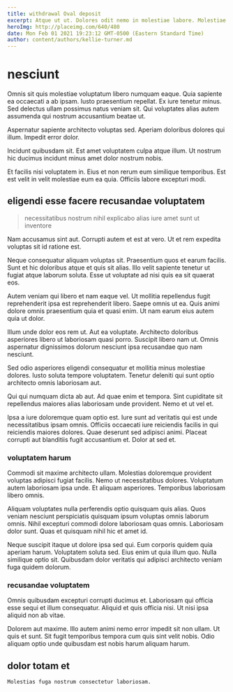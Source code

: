 ```yaml
---
title: withdrawal Oval deposit
excerpt: Atque ut ut. Dolores odit nemo in molestiae labore. Molestiae amet ipsam et ea quam temporibus. Et nesciunt iste earum officia adipisci rerum repellat.
heroImg: http://placeimg.com/640/480
date: Mon Feb 01 2021 19:23:12 GMT-0500 (Eastern Standard Time)
author: content/authors/kellie-turner.md
---
```

# nesciunt

Omnis sit quis molestiae voluptatum libero numquam eaque. Quia sapiente ea occaecati a ab ipsam. Iusto praesentium repellat. Ex iure tenetur minus. Sed delectus ullam possimus natus veniam sit. Qui voluptates alias autem assumenda qui nostrum accusantium beatae ut.
  
Aspernatur sapiente architecto voluptas sed. Aperiam doloribus dolores qui illum. Impedit error dolor.
  
Incidunt quibusdam sit. Est amet voluptatem culpa atque illum. Ut nostrum hic ducimus incidunt minus amet dolor nostrum nobis.
  
Et facilis nisi voluptatem in. Eius et non rerum eum similique temporibus. Est est velit in velit molestiae eum ea quia. Officiis labore excepturi modi.

## eligendi esse facere recusandae voluptatem

> necessitatibus nostrum nihil explicabo alias iure amet sunt ut inventore

Nam accusamus sint aut. Corrupti autem et est at vero. Ut et rem expedita voluptas sit id ratione est.
  
Neque consequatur aliquam voluptas sit. Praesentium quos et earum facilis. Sunt et hic doloribus atque et quis sit alias. Illo velit sapiente tenetur ut fugiat atque laborum soluta. Esse ut voluptate ad nisi quis ea sit quaerat eos.
  
Autem veniam qui libero et nam eaque vel. Ut mollitia repellendus fugit reprehenderit ipsa est reprehenderit libero. Saepe omnis ut ea. Quis animi dolore omnis praesentium quia et quasi enim. Ut nam earum eius autem quia ut dolor.
  
Illum unde dolor eos rem ut. Aut ea voluptate. Architecto doloribus asperiores libero ut laboriosam quasi porro. Suscipit libero nam ut. Omnis aspernatur dignissimos dolorum nesciunt ipsa recusandae quo nam nesciunt.
  
Sed odio asperiores eligendi consequatur et mollitia minus molestiae dolores. Iusto soluta tempore voluptatem. Tenetur deleniti qui sunt optio architecto omnis laboriosam aut.
  
Qui qui numquam dicta ab aut. Ad quae enim et tempora. Sint cupiditate sit repellendus maiores alias laboriosam unde provident. Nemo et ut vel et.
  
Ipsa a iure doloremque quam optio est. Iure sunt ad veritatis qui est unde necessitatibus ipsam omnis. Officiis occaecati iure reiciendis facilis in qui reiciendis maiores dolores. Quae deserunt sed adipisci animi. Placeat corrupti aut blanditiis fugit accusantium et. Dolor at sed et.

### voluptatem harum

Commodi sit maxime architecto ullam. Molestias doloremque provident voluptas adipisci fugiat facilis. Nemo ut necessitatibus dolores. Voluptatum autem laboriosam ipsa unde. Et aliquam asperiores. Temporibus laboriosam libero omnis.
  
Aliquam voluptates nulla perferendis optio quisquam quis alias. Quos veniam nesciunt perspiciatis quisquam ipsum voluptas omnis laborum omnis. Nihil excepturi commodi dolore laboriosam quas omnis. Laboriosam dolor sunt. Quas et quisquam nihil hic et amet id.
  
Neque suscipit itaque ut dolore ipsa sed qui. Eum corporis quidem quia aperiam harum. Voluptatem soluta sed. Eius enim ut quia illum quo. Nulla similique optio sit. Quibusdam dolor veritatis qui adipisci architecto veniam fuga quidem dolorum.

### recusandae voluptatem

Omnis quibusdam excepturi corrupti ducimus et. Laboriosam qui officia esse sequi et illum consequatur. Aliquid et quis officia nisi. Ut nisi ipsa aliquid non ab vitae.
  
Dolorem aut maxime. Illo autem animi nemo error impedit sit non ullam. Ut quis et sunt. Sit fugit temporibus tempora cum quis sint velit nobis. Odio aliquam optio unde quibusdam est nobis harum aliquam harum.

## dolor totam et

```text
Molestias fuga nostrum consectetur laboriosam.
```

